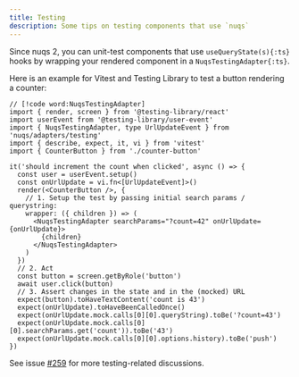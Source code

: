 ```yaml
---
title: Testing
description: Some tips on testing components that use `nuqs`
---
```


Since nuqs 2, you can unit-test components that use `useQueryState(s){:ts}` hooks
by wrapping your rendered component in a `NuqsTestingAdapter{:ts}`.

Here is an example for Vitest and Testing Library to test a button rendering
a counter:

```tsx title="counter-button.test.tsx"
// [!code word:NuqsTestingAdapter]
import { render, screen } from '@testing-library/react'
import userEvent from '@testing-library/user-event'
import { NuqsTestingAdapter, type UrlUpdateEvent } from 'nuqs/adapters/testing'
import { describe, expect, it, vi } from 'vitest'
import { CounterButton } from './counter-button'

it('should increment the count when clicked', async () => {
  const user = userEvent.setup()
  const onUrlUpdate = vi.fn<[UrlUpdateEvent]>()
  render(<CounterButton />, {
    // 1. Setup the test by passing initial search params / querystring:
    wrapper: ({ children }) => (
      <NuqsTestingAdapter searchParams="?count=42" onUrlUpdate={onUrlUpdate}>
        {children}
      </NuqsTestingAdapter>
    )
  })
  // 2. Act
  const button = screen.getByRole('button')
  await user.click(button)
  // 3. Assert changes in the state and in the (mocked) URL
  expect(button).toHaveTextContent('count is 43')
  expect(onUrlUpdate).toHaveBeenCalledOnce()
  expect(onUrlUpdate.mock.calls[0][0].queryString).toBe('?count=43')
  expect(onUrlUpdate.mock.calls[0][0].searchParams.get('count')).toBe('43')
  expect(onUrlUpdate.mock.calls[0][0].options.history).toBe('push')
})
```

See issue [#259](https://github.com/47ng/nuqs/issues/259) for more testing-related discussions.
